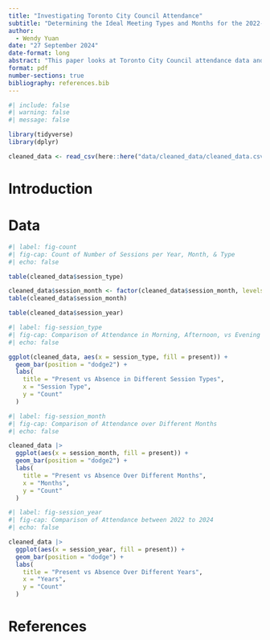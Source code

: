 ```yaml
---
title: "Investigating Toronto City Council Attendance"
subtitle: "Determining the Ideal Meeting Types and Months for the 2022-2026 Term"
author: 
  - Wendy Yuan
date: "27 September 2024"
date-format: long
abstract: "This paper looks at Toronto City Council attendance data and when meeting absences are highest and lowest. It specifically examines that evening meeting have greater absence rate compared to morning and afternoon. 2022 showed very little absences while 2023 showed many missed attendances. Additionally, March, May, July, and October have are greater proportion of absences - showing a pattern that every couple months has less attendance."
format: pdf
number-sections: true
bibliography: references.bib
---
```


```r
#| include: false
#| warning: false
#| message: false

library(tidyverse)
library(dplyr)

cleaned_data <- read_csv(here::here("data/cleaned_data/cleaned_data.csv"))
```

\newpage

# Introduction



# Data {#sec-data}



```r
#| label: fig-count
#| fig-cap: Count of Number of Sessions per Year, Month, & Type
#| echo: false

table(cleaned_data$session_type)

cleaned_data$session_month <- factor(cleaned_data$session_month, levels = month.abb)
table(cleaned_data$session_month)

table(cleaned_data$session_year)
```



```r
#| label: fig-session_type
#| fig-cap: Comparison of Attendance in Morning, Afternoon, vs Evening Session
#| echo: false

ggplot(cleaned_data, aes(x = session_type, fill = present)) +
  geom_bar(position = "dodge2") + 
  labs(
    title = "Present vs Absence in Different Session Types",
    x = "Session Type",
    y = "Count"
  )
```



```r
#| label: fig-session_month
#| fig-cap: Comparison of Attendance over Different Months
#| echo: false

cleaned_data |> 
  ggplot(aes(x = session_month, fill = present)) +
  geom_bar(position = "dodge2") + 
  labs(
    title = "Present vs Absence Over Different Months",
    x = "Months",
    y = "Count"
  )
```



```r
#| label: fig-session_year
#| fig-cap: Comparison of Attendance between 2022 to 2024
#| echo: false

cleaned_data |> 
  ggplot(aes(x = session_year, fill = present)) +
  geom_bar(position = "dodge") + 
  labs(
    title = "Present vs Absence Over Different Years",
    x = "Years",
    y = "Count"
  )
```



\newpage

# References

